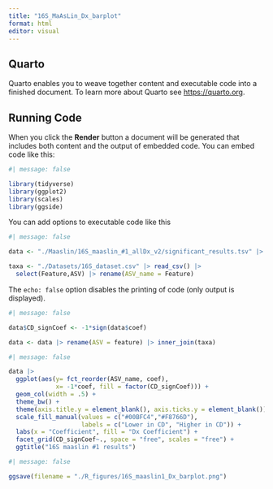 ```yaml
---
title: "16S_MaAsLin_Dx_barplot"
format: html
editor: visual
---
```


## Quarto

Quarto enables you to weave together content and executable code into a finished document. To learn more about Quarto see <https://quarto.org>.

## Running Code

When you click the **Render** button a document will be generated that includes both content and the output of embedded code. You can embed code like this:

```r
#| message: false

library(tidyverse)
library(ggplot2)
library(scales)
library(ggside)
```

You can add options to executable code like this

```r
#| message: false

data <- "./Maaslin/16S_maaslin_#1_allDx_v2/significant_results.tsv" |> read_tsv() |> filter(metadata == "Dx")

taxa <- "./Datasets/16S_dataset.csv" |> read_csv() |> 
  select(Feature,ASV) |> rename(ASV_name = Feature)
```

The `echo: false` option disables the printing of code (only output is displayed).

```r
#| message: false

data$CD_signCoef <- -1*sign(data$coef)

data <- data |> rename(ASV = feature) |> inner_join(taxa)
```

```r
#| message: false

data |> 
  ggplot(aes(y= fct_reorder(ASV_name, coef), 
             x= -1*coef, fill = factor(CD_signCoef))) +
  geom_col(width = .5) +
  theme_bw() +
  theme(axis.title.y = element_blank(), axis.ticks.y = element_blank()) +
  scale_fill_manual(values = c("#00BFC4","#F8766D"), 
                    labels = c("Lower in CD", "Higher in CD")) +
  labs(x = "Coefficient", fill = "Dx Coefficient") +
  facet_grid(CD_signCoef~., space = "free", scales = "free") +
  ggtitle("16S maaslin #1 results")
```

```r
#| message: false

ggsave(filename = "./R_figures/16S_maaslin1_Dx_barplot.png")
```
